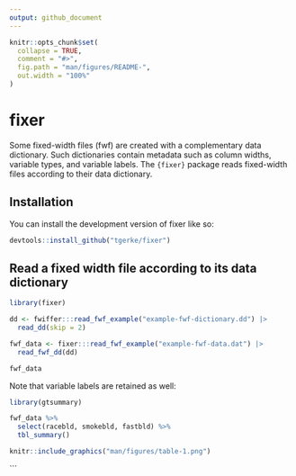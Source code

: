 ```yaml
---
output: github_document
---
```


<!-- README.md is generated from README.Rmd. Please edit that file -->

```r
knitr::opts_chunk$set(
  collapse = TRUE,
  comment = "#>",
  fig.path = "man/figures/README-",
  out.width = "100%"
)
```

# fixer

<!-- badges: start -->
<!-- badges: end -->

Some fixed-width files (fwf) are created with a complementary data dictionary. Such dictionaries contain metadata such as column widths, variable types, and variable labels. The `{fixer}` package reads fixed-width files according to their data dictionary. 

## Installation

You can install the development version of fixer like so:

``` r
devtools::install_github("tgerke/fixer")
```

## Read a fixed width file according to its data dictionary 

```r
library(fixer)

dd <- fwiffer:::read_fwf_example("example-fwf-dictionary.dd") |> 
  read_dd(skip = 2)

fwf_data <- fixer:::read_fwf_example("example-fwf-data.dat") |>
  read_fwf_dd(dd)

fwf_data
```

Note that variable labels are retained as well:

```r
library(gtsummary)

fwf_data %>%
  select(racebld, smokebld, fastbld) %>%
  tbl_summary()
```

```r
knitr::include_graphics("man/figures/table-1.png")
```
```
